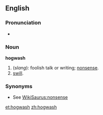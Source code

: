 ==English==

===Pronunciation===
*{{audio|en-us-hogwash.ogg|Audio (US)}}

===Noun===
'''hogwash'''
#(''slang''): foolish talk or writing; [[nonsense]].
#[[swill]].

===Synonyms===
*See [[WikiSaurus:nonsense]]

[[et:hogwash]]
[[zh:hogwash]]
